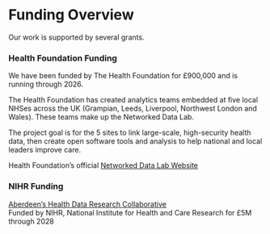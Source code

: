 # Funding Overview {.unnumbered}

Our work is supported by several grants.

### Health Foundation Funding

We have been funded by The Health Foundation for £900,000 and is running through 2026.  

The Health Foundation has created analytics teams embedded at five local NHSes across the UK (Grampian, Leeds, Liverpool, Northwest London and Wales). These teams make up the Networked Data Lab. 

The project goal is for the 5 sites to link large-scale, high-security health data, then create open software tools and analysis to help national and local leaders improve care.  

Health Foundation's official [Networked Data Lab Website](https://www.health.org.uk/funding-and-partnerships/our-partnerships/the-networked-data-lab)

### NIHR Funding
[Aberdeen's Health Data Research Collaborative](https://www.nihr.ac.uk/explore-nihr/support/health-determinants-research-collaborations.htm)  
Funded by NIHR, National Institute for Health and Care Research for £5M through 2028 
 

